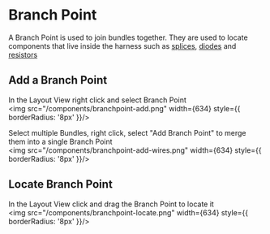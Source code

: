 # Branch Point
A Branch Point is used to join bundles together. They are used to locate components that live inside the harness such as [splices](/components/component-splice), [diodes](/components/component-diode) and [resistors](/components/component-resistor)

## Add a Branch Point
In the Layout View right click and select Branch Point
<br />
<img src="/components/branchpoint-add.png" width={634} style={{ borderRadius: '8px' }}/>

Select multiple Bundles, right click, select "Add Branch Point" to merge them into a single Branch Point
<br />
<img src="/components/branchpoint-add-wires.png" width={634} style={{ borderRadius: '8px' }}/>

## Locate Branch Point
In the Layout View click and drag the Branch Point to locate it
<br />
<img src="/components/branchpoint-locate.png" width={634} style={{ borderRadius: '8px' }}/>